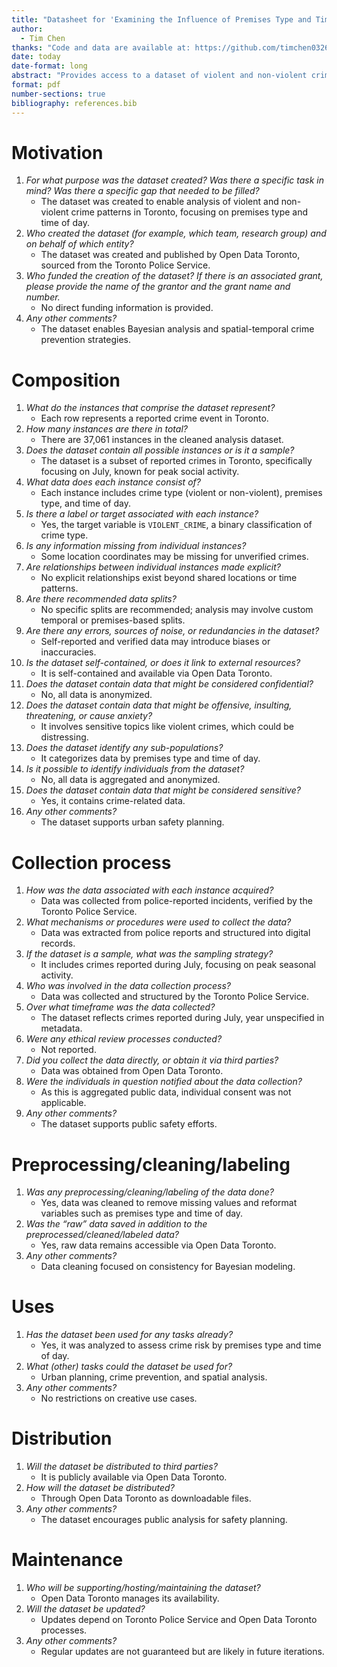 ```yaml
---
title: "Datasheet for 'Examining the Influence of Premises Type and Time of Day on Violent Crime in Toronto'"
author: 
  - Tim Chen
thanks: "Code and data are available at: https://github.com/timchen0326/crime-analysis-toronto"
date: today
date-format: long
abstract: "Provides access to a dataset of violent and non-violent crime occurrences in Toronto, highlighting contextual and temporal factors. This datasheet supports reproducible research using the dataset."
format: pdf
number-sections: true
bibliography: references.bib
---
```


# Motivation

1. *For what purpose was the dataset created? Was there a specific task in mind? Was there a specific gap that needed to be filled?*
    - The dataset was created to enable analysis of violent and non-violent crime patterns in Toronto, focusing on premises type and time of day.
2. *Who created the dataset (for example, which team, research group) and on behalf of which entity?*
    - The dataset was created and published by Open Data Toronto, sourced from the Toronto Police Service.
3. *Who funded the creation of the dataset? If there is an associated grant, please provide the name of the grantor and the grant name and number.*
    - No direct funding information is provided.
4. *Any other comments?*
    - The dataset enables Bayesian analysis and spatial-temporal crime prevention strategies.

# Composition

1. *What do the instances that comprise the dataset represent?*
    - Each row represents a reported crime event in Toronto.
2. *How many instances are there in total?*
    - There are 37,061 instances in the cleaned analysis dataset.
3. *Does the dataset contain all possible instances or is it a sample?*
    - The dataset is a subset of reported crimes in Toronto, specifically focusing on July, known for peak social activity.
4. *What data does each instance consist of?*
    - Each instance includes crime type (violent or non-violent), premises type, and time of day.
5. *Is there a label or target associated with each instance?*
    - Yes, the target variable is `VIOLENT_CRIME`, a binary classification of crime type.
6. *Is any information missing from individual instances?*
    - Some location coordinates may be missing for unverified crimes.
7. *Are relationships between individual instances made explicit?*
    - No explicit relationships exist beyond shared locations or time patterns.
8. *Are there recommended data splits?*
    - No specific splits are recommended; analysis may involve custom temporal or premises-based splits.
9. *Are there any errors, sources of noise, or redundancies in the dataset?*
    - Self-reported and verified data may introduce biases or inaccuracies.
10. *Is the dataset self-contained, or does it link to external resources?*
    - It is self-contained and available via Open Data Toronto.
11. *Does the dataset contain data that might be considered confidential?*
    - No, all data is anonymized.
12. *Does the dataset contain data that might be offensive, insulting, threatening, or cause anxiety?*
    - It involves sensitive topics like violent crimes, which could be distressing.
13. *Does the dataset identify any sub-populations?*
    - It categorizes data by premises type and time of day.
14. *Is it possible to identify individuals from the dataset?*
    - No, all data is aggregated and anonymized.
15. *Does the dataset contain data that might be considered sensitive?*
    - Yes, it contains crime-related data.
16. *Any other comments?*
    - The dataset supports urban safety planning.

# Collection process

1. *How was the data associated with each instance acquired?*
    - Data was collected from police-reported incidents, verified by the Toronto Police Service.
2. *What mechanisms or procedures were used to collect the data?*
    - Data was extracted from police reports and structured into digital records.
3. *If the dataset is a sample, what was the sampling strategy?*
    - It includes crimes reported during July, focusing on peak seasonal activity.
4. *Who was involved in the data collection process?*
    - Data was collected and structured by the Toronto Police Service.
5. *Over what timeframe was the data collected?*
    - The dataset reflects crimes reported during July, year unspecified in metadata.
6. *Were any ethical review processes conducted?*
    - Not reported.
7. *Did you collect the data directly, or obtain it via third parties?*
    - Data was obtained from Open Data Toronto.
8. *Were the individuals in question notified about the data collection?*
    - As this is aggregated public data, individual consent was not applicable.
9. *Any other comments?*
    - The dataset supports public safety efforts.

# Preprocessing/cleaning/labeling

1. *Was any preprocessing/cleaning/labeling of the data done?*
    - Yes, data was cleaned to remove missing values and reformat variables such as premises type and time of day.
2. *Was the "raw" data saved in addition to the preprocessed/cleaned/labeled data?*
    - Yes, raw data remains accessible via Open Data Toronto.
3. *Any other comments?*
    - Data cleaning focused on consistency for Bayesian modeling.

# Uses

1. *Has the dataset been used for any tasks already?*
    - Yes, it was analyzed to assess crime risk by premises type and time of day.
2. *What (other) tasks could the dataset be used for?*
    - Urban planning, crime prevention, and spatial analysis.
3. *Any other comments?*
    - No restrictions on creative use cases.

# Distribution

1. *Will the dataset be distributed to third parties?*
    - It is publicly available via Open Data Toronto.
2. *How will the dataset be distributed?*
    - Through Open Data Toronto as downloadable files.
3. *Any other comments?*
    - The dataset encourages public analysis for safety planning.

# Maintenance

1. *Who will be supporting/hosting/maintaining the dataset?*
    - Open Data Toronto manages its availability.
2. *Will the dataset be updated?*
    - Updates depend on Toronto Police Service and Open Data Toronto processes.
3. *Any other comments?*
    - Regular updates are not guaranteed but are likely in future iterations.
